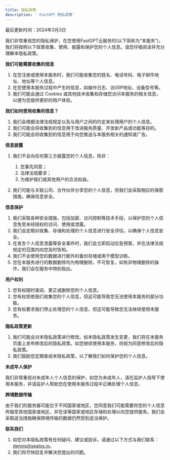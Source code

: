 ```yaml
---
title: 隐私政策
description: ' FastGPT 隐私政策'
---
```


最后更新时间：2024年3月3日

我们非常重视您的隐私保护，在您使用FastGPT云服务时(以下简称为“本服务”)，我们将按照以下政策收集、使用、披露和保护您的个人信息。请您仔细阅读并充分理解本隐私政策。

**我们可能需要收集的信息**

1. 在您注册或使用本服务时，我们可能收集您的姓名、电话号码、电子邮件地址、地址等个人信息。
2. 在您使用本服务过程中产生的信息，如操作日志、访问IP地址、设备型号等。
3. 我们可能会通过 Cookies 或其他技术收集和存储您访问本服务的相关信息，以便为您提供更好的用户体验。

**我们如何使用收集的信息？**

1. 我们会根据法律法规规定以及与用户之间的约定来处理用户的个人信息。
2. 我们可能会将收集到的信息用于改进服务质量、开发新产品或功能等目的。
3. 我们可能会将收集到的信息用于向您推送与本服务相关的通知或广告。

**信息披露**

1. 我们不会向任何第三方披露您的个人信息，除非：

   1. 您事先同意；
   2. 法律法规要求；
   3. 为维护我们或其他用户的合法权益。

2. 我们可能与关联公司、合作伙伴分享您的个人信息，但我们会采取相应的保密措施，确保信息安全。

**信息保护**

1. 我们采取各种安全措施，包括加密、访问控制等技术手段，以保护您的个人信息免受未经授权的访问、使用或泄露。
2. 我们会定期对收集、存储和处理的个人信息进行安全评估，以确保个人信息安全。
3. 在发生个人信息泄露等安全事件时，我们会立即启动应急预案，并在法律法规规定的范围内向您及时告知。
4. 我们不会使用您的数据进行额外的备份存储或用于模型训练。
5. 您在本服务进行的数据删除均为物理删除，不可恢复。如有非物理删除的操作，我们会在服务中特别指出。

**用户权利**

1. 您有权随时查阅、更正或删除您的个人信息。
2. 您有权拒绝我们收集您的个人信息，但这可能导致您无法使用本服务的部分功能。
3. 您有权要求我们停止处理您的个人信息，但这可能导致您无法继续使用本服务。

**隐私政策更新**

1. 我们可能会对本隐私政策进行修改。如本隐私政策发生变更，我们将在本服务页面上发布修改后的隐私政策。如您继续使用本服务，则视为同意修改后的隐私政策。
2. 我们鼓励您定期查阅本隐私政策，以了解我们如何保护您的个人信息。

**未成年人保护**

我们非常重视对未成年人个人信息的保护，如您为未成年人，请在监护人指导下使用本服务，并请监护人帮助您在使用本服务过程中正确处理个人信息。

**跨境数据传输**

由于我们的服务器可能位于不同国家或地区，您同意我们可能需要将您的个人信息传输至其他国家或地区，并在该等国家或地区存储和处理以向您提供服务。我们会采取适当措施确保跨境传输的数据仍然受到适当保护。

**联系我们**

1. 如您对本隐私政策有任何疑问、建议或投诉，请通过以下方式与我们联系：dennis@sealos.io。
2. 我们将尽快回复并解决您提出的问题。
